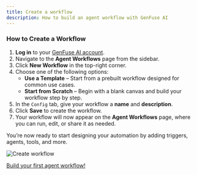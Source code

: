 ```yaml
---
title: Create a workflow
description: How to build an agent workflow with GenFuse AI
---
```


### How to Create a Workflow

1. **Log in** to your [GenFuse AI account](https://genfuseai.com/sign-up).  
2. Navigate to the **Agent Workflows** page from the sidebar.  
3. Click **New Workflow** in the top-right corner.  
4. Choose one of the following options:  
   - **Use a Template** – Start from a prebuilt workflow designed for common use cases.  
   - **Start from Scratch** – Begin with a blank canvas and build your workflow step by step.  
5. In the `Config` tab, give your workflow a **name** and **description**.  
6. Click **Save** to create the workflow.  
7. Your workflow will now appear on the **Agent Workflows** page, where you can run, edit, or share it as needed.

You’re now ready to start designing your automation by adding triggers, agents, tools, and more.

<Frame>
  <img src="/images/create-workflow.png" alt="Create workflow" />
</Frame>

[Build your first agent workflow!](https://genfuseai.com/sign-up)
